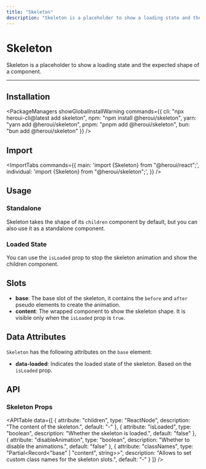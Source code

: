 ```yaml
---
title: "Skeleton"
description: "Skeleton is a placeholder to show a loading state and the expected shape of a component."
---
```



# Skeleton

Skeleton is a placeholder to show a loading state and the expected shape of a component.

<ComponentLinks component="skeleton" />

---

<CarbonAd/>

## Installation

<PackageManagers
  showGlobalInstallWarning
  commands={{
    cli: "npx heroui-cli@latest add skeleton",
    npm: "npm install @heroui/skeleton",
    yarn: "yarn add @heroui/skeleton",
    pnpm: "pnpm add @heroui/skeleton",
    bun: "bun add @heroui/skeleton"
  }}
/>

## Import

<ImportTabs
  commands={{
    main: 'import {Skeleton} from "@heroui/react";',
    individual: 'import {Skeleton} from "@heroui/skeleton";',
  }}
/>

## Usage

<CodeDemo title="Usage" files={skeletonContent.usage} />

### Standalone

Skeleton takes the shape of its `children` component by default, but you can also use
it as a standalone component.

<CodeDemo title="Standalone" files={skeletonContent.standalone} />

### Loaded State

You can use the `isLoaded` prop to stop the skeleton animation and show the children component.

<CodeDemo title="Loaded State" files={skeletonContent.loaded} />

## Slots

- **base**: The base slot of the skeleton, it contains the `before` and `after` pseudo elements to create the animation.
- **content**: The wrapped component to show the skeleton shape. It is visible only when the `isLoaded` prop is `true`.

<Spacer y={4}/>  

## Data Attributes

`Skeleton` has the following attributes on the `base` element:

- **data-loaded**:
  Indicates the loaded state of the skeleton. Based on the `isLoaded` prop.

<Spacer y={4}/>  

## API

### Skeleton Props

<APITable
  data={[
    {
      attribute: "children",
      type: "ReactNode",
      description: "The content of the skeleton.",
      default: "-"
    },
    {
      attribute: "isLoaded", 
      type: "boolean",
      description: "Whether the skeleton is loaded.",
      default: "false"
    },
    {
      attribute: "disableAnimation",
      type: "boolean", 
      description: "Whether to disable the animations.",
      default: "false"
    },
    {
      attribute: "classNames",
      type: "Partial<Record<\"base\" | \"content\", string>>",
      description: "Allows to set custom class names for the skeleton slots.",
      default: "-"
    }
  ]}
/>
